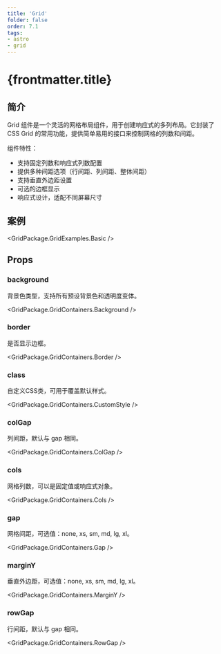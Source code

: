 ```yaml
---
title: 'Grid'
folder: false
order: 7.1
tags:
- astro
- grid
---
```



# {frontmatter.title}

## 简介

Grid 组件是一个灵活的网格布局组件，用于创建响应式的多列布局。它封装了 CSS Grid 的常用功能，提供简单易用的接口来控制网格的列数和间距。

组件特性：

- 支持固定列数和响应式列数配置
- 提供多种间距选项（行间距、列间距、整体间距）
- 支持垂直外边距设置
- 可选的边框显示
- 响应式设计，适配不同屏幕尺寸

## 案例

<GridPackage.GridExamples.Basic />

## Props

### background

背景色类型，支持所有预设背景色和透明度变体。

<GridPackage.GridContainers.Background />

### border

是否显示边框。

<GridPackage.GridContainers.Border />

### class

自定义CSS类，可用于覆盖默认样式。

<GridPackage.GridContainers.CustomStyle />

### colGap

列间距，默认与 gap 相同。

<GridPackage.GridContainers.ColGap />

### cols

网格列数，可以是固定值或响应式对象。

<GridPackage.GridContainers.Cols />

### gap

网格间距，可选值：none, xs, sm, md, lg, xl。

<GridPackage.GridContainers.Gap />

### marginY

垂直外边距，可选值：none, xs, sm, md, lg, xl。

<GridPackage.GridContainers.MarginY />

### rowGap

行间距，默认与 gap 相同。

<GridPackage.GridContainers.RowGap />
